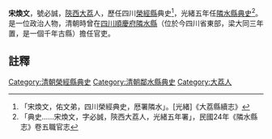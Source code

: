 {{vfd|沒有足夠的可靠資料來源能夠讓這個條目符合[[Wikipedia:關注度|Wikipedia:關注度]]中的標準|date=2022/06/27}}
{{明清人物信息框
| 姓名 =宋煥文
| 最高職務 = [[四川|四川]][[隣水縣|隣水縣]][[典史|典史]]
| 國家 = 大清
| 籍貫 = [[陝西|陝西]][[大荔|大荔]]
| 字號 =必誠
| 出生日期 = ？年？月？日
| 逝世日期 = ？年？月？日
| 墓葬 = 
| 配偶 =  
| 親屬 = 曾祖、祖、父，母
| 出身 = 
| 著作 =  
*
}}
'''宋煥文'''{{BD|？年||？年||}}，號必誠，[[陝西|陝西]][[大荔|大荔]]人，歷任四川[[榮經縣|榮經縣]]典史<ref>「宋煥文，佑文弟，四川榮經典史，厯署隣水」。[光緒]《大荔縣續志》</ref>，光緒五年任[[隣水縣|隣水縣]][[典史|典史]]<ref>「典史……宋煥文，字必誠，陝西大荔人，光緒五年署」，民國24年《隣水縣志》卷五職官志</ref>。是一位政治人物，清朝時曾在[[四川|四川]][[順慶府|順慶府]][[隣水縣|隣水縣]]（位於今四川省東部，梁大同三年置，是一個千年古縣）擔任官吏。
==註釋==
{{reflist}}
{{清朝人物小作品}}
[[Category:清朝榮經縣典史|Category:清朝榮經縣典史]]
[[Category:清朝鄰水縣典史|Category:清朝鄰水縣典史]]
[[Category:大荔人|Category:大荔人]]